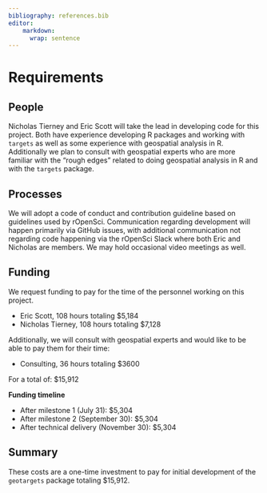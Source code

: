 ```yaml
---
bibliography: references.bib
editor:
    markdown: 
      wrap: sentence
---
```


# Requirements

<!-- 
An idea of what is required to make the project actually happen
-->

## People

Nicholas Tierney and Eric Scott will take the lead in developing code for this project.
Both have experience developing R packages and working with `targets` as well as some experience with geospatial analysis in R.
Additionally we plan to consult with geospatial experts who are more familiar with the "rough edges" related to doing geospatial analysis in R and with the `targets` package.

## Processes

<!-- 
What processes need to be put in place e.g. codes of conduct, regular ISC meetings, handover to the community at large?
-->

We will adopt a code of conduct and contribution guideline based on guidelines used by rOpenSci.
Communication regarding development will happen primarily via GitHub issues, with additional communication not regarding code happening via the rOpenSci Slack where both Eric and Nicholas are members.
We may hold occasional video meetings as well.

## Funding

We request funding to pay for the time of the personnel working on this project.

-   Eric Scott, 108 hours totaling \$5,184
-   Nicholas Tierney, 108 hours totaling \$7,128

Additionally, we will consult with geospatial experts and would like to be able to pay them for their time:

-   Consulting, 36 hours totaling \$3600

For a total of: \$15,912

**Funding timeline**

-   After milestone 1 (July 31): \$5,304 <!--# third? -->
-   After milestone 2 (September 30): \$5,304 <!--# third? -->
-   After technical delivery (November 30): \$5,304 <!--# the rest -->

## Summary

<!--
A summary of the requirements that contextualises the costs
-->

These costs are a one-time investment to pay for initial development of the `geotargets` package totaling \$15,912.
